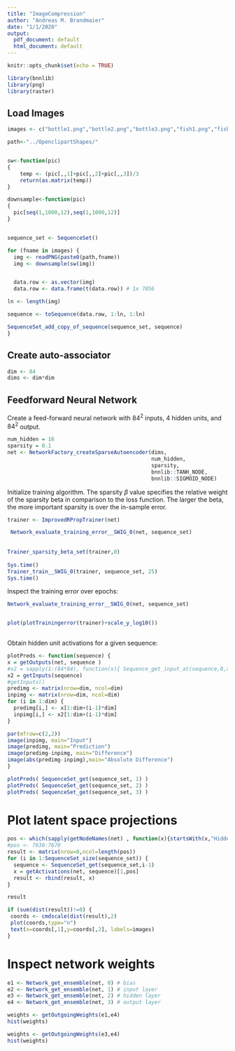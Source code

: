 ```yaml
---
title: "ImageCompression"
author: "Andreas M. Brandmaier"
date: "1/1/2020"
output:
  pdf_document: default
  html_document: default
---
```


```r
knitr::opts_chunk$set(echo = TRUE)
```

```r
library(bnnlib)
library(png)
library(raster)
```

## Load Images

```r

images <- c("bottle1.png","bottle2.png","bottle3.png","fish1.png","fish2.png","fish3.png")

path<-"../OpenclipartShapes/"


sw<-function(pic)
{
	temp <- (pic[,,1]+pic[,,2]+pic[,,3])/3
	return(as.matrix(temp))
}

downsample<-function(pic)
{
  pic[seq(1,1000,12),seq(1,1000,12)]
}


sequence_set <- SequenceSet()

for (fname in images) {
  img <- readPNG(paste0(path,fname))
  img <- downsample(sw(img))


  data.row <- as.vector(img)
  data.row <- data.frame(t(data.row)) # 1x 7056

ln <- length(img)

sequence <- toSequence(data.row, 1:ln, 1:ln)

SequenceSet_add_copy_of_sequence(sequence_set, sequence)
}
```

## Create auto-associator

```r
dim <- 84
dims <- dim*dim
```

## Feedforward Neural Network

Create a feed-forward neural network with $84^2$ inputs, 4 hidden units, and $84^2$ output. 

```r
num_hidden = 16
sparsity = 0.1
net <- NetworkFactory_createSparseAutoencoder(dims,
                                              num_hidden,
                                              sparsity, 
                                              bnnlib::TANH_NODE, 
                                              bnnlib::SIGMOID_NODE)
```


Initialize training algorithm. The sparsity $\beta$ value specifies the relative weight of the
sparsity beta in comparison to the loss function. The larger the beta, the more important sparsity is over the in-sample error.

```r
trainer <- ImprovedRPropTrainer(net)

 Network_evaluate_training_error__SWIG_0(net, sequence_set)
 
 
Trainer_sparsity_beta_set(trainer,0)
 
Sys.time()
Trainer_train__SWIG_0(trainer, sequence_set, 25)
Sys.time()
```

Inspect the training error over epochs:

```r
Network_evaluate_training_error__SWIG_0(net, sequence_set)


plot(plotTrainingerror(trainer)+scale_y_log10())
 
```

Obtain hidden unit activations for a given sequence:

```r

plotPreds <- function(sequence) {
x = getOutputs(net, sequence )
#x2 = sapply(1:(84*84), function(x){ Sequence_get_input_at(sequence,0,x-1)})
x2 = getInputs(sequence)
#getInputs()
predimg <- matrix(nrow=dim, ncol=dim)
inpimg <- matrix(nrow=dim, ncol=dim)
for (i in 1:dim) {
  predimg[i,] <- x[1:dim+(i-1)*dim]
  inpimg[i,] <- x2[1:dim+(i-1)*dim]
}

par(mfrow=c(2,2))
image(inpimg, main="Input")
image(predimg, main="Prediction")
image(predimg-inpimg, main="Difference")
image(abs(predimg-inpimg),main="Absolute Difference")
}

plotPreds( SequenceSet_get(sequence_set, 1) )
plotPreds( SequenceSet_get(sequence_set, 2) )
plotPreds( SequenceSet_get(sequence_set, 3) )

```

# Plot latent space projections

```r

pos <- which(sapply(getNodeNames(net) , function(x){startsWith(x,"Hidden")}))
#pos <- 7630:7670
result <- matrix(nrow=0,ncol=length(pos))
for (i in 1:SequenceSet_size(sequence_set)) {
  sequence <- SequenceSet_get(sequence_set,i-1)
  x = getActivations(net, sequence)[1,pos]
  result <- rbind(result, x)
}

result

if (sum(dist(result))!=0) {
 coords <- cmdscale(dist(result),2)
 plot(coords,type="n")
 text(x=coords[,1],y=coords[,2], labels=images)
}
```

# Inspect network weights

```r

e1 <- Network_get_ensemble(net, 0) # bias
e2 <- Network_get_ensemble(net, 1) # input layer
e3 <- Network_get_ensemble(net, 2) # hidden layer
e4 <- Network_get_ensemble(net, 3) # output layer

weights <- getOutgoingWeights(e1,e4)
hist(weights)

weights <- getOutgoingWeights(e3,e4)
hist(weights)
```